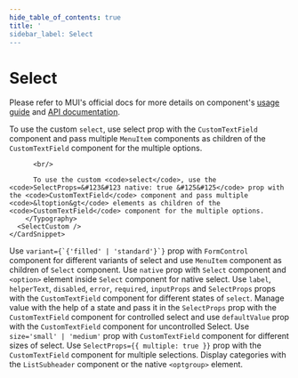 ```yaml
---
hide_table_of_contents: true
title: '
sidebar_label: Select
---
```




<h1 className='!m-0'>Select</h1>

<div className='template-bg-color' />

Please refer to MUI's official docs for more details on component's [usage guide](https://mui.com/material-ui/react-select/) and [API documentation](https://mui.com/material-ui/react-select/#api).

<Grid container spacing={6}>
  <Grid item xs={12}>
    <CardSnippet
      title='Custom'
      code={SourceCodeSelectCustom}
    > 
        <Typography className='mbe-4'>
          To use the custom <code>select</code>, use select prop with the <code>CustomTextField</code> component and pass multiple <code>MenuItem</code> components as children of the <code>CustomTextField</code> component for the multiple options.

          <br/>

          To use the custom <code>select</code>, use the <code>SelectProps=&#123&#123 native: true &#125&#125</code> prop with the <code>CustomTextField</code> component and pass multiple <code>&ltoption&gt</code> elements as children of the <code>CustomTextField</code> component for the multiple options.
        </Typography>
      <SelectCustom />
    </CardSnippet>

  </Grid>
  <Grid item xs={12} md={6}>
    <CardSnippet
      title='Variants'
      code={SourceCodeSelectVariants}
    >
      <Typography className='mbe-4'>
        Use <code>variant={`{'filled' | 'standard'}`}</code> prop with <code>FormControl</code> component for different variants of select and use <code>MenuItem</code> component as children of <code>Select</code> component.
      </Typography>
      <SelectVariants />
    </CardSnippet>
  </Grid>
  <Grid item xs={12} md={6}>
    <CardSnippet
      title='Native Select'
      code={SourceCodeSelectNative}
    >
      <Typography className='mbe-4'>
        Use <code>native</code> prop with <code>Select</code> component and <code>&ltoption&gt</code> element inside <code>Select</code> component for native select.
      </Typography>
      <SelectNative />
    </CardSnippet>
  </Grid>
  <Grid item xs={12}>
    <CardSnippet
      title='Select Props'
      code={SourceCodeSelectProps}
    >
      <Typography className='mbe-4'>
        Use <code>label</code>, <code>helperText</code>, <code>disabled</code>, <code>error</code>, <code>required</code>, <code>inputProps</code> and <code>SelectProps</code> props with the <code>CustomTextField</code> component for different states of <code>select</code>.
      </Typography>
      <SelectProps />
    </CardSnippet>
  </Grid>
  <Grid item xs={12} md={6}>
    <CardSnippet
      title='Controlled and Uncontrolled'
      code={SourceCodeSelectControlledUncontrolled}
    > 
        <Typography className='mbe-4'>
          Manage value with the help of a state and pass it in the <code>SelectProps</code> prop with the <code>CustomTextField</code> component for controlled select and use <code>defaultValue</code> prop with the <code>CustomTextField</code> component for uncontrolled Select.
        </Typography> 
      <SelectControlledUncontrolled />
    </CardSnippet>
  </Grid>
  <Grid item xs={12} md={6}>
    <CardSnippet
      title='Sizes'
      code={SourceCodeSelectSize}
    >
      <Typography className='mbe-4'>
       Use <code>size='small' | 'medium'</code> prop with <code>CustomTextField</code> component for different sizes of select.
      </Typography>
      <SelectSize />
    </CardSnippet>
  </Grid>
  <Grid item xs={12} md={6}>
    <CardSnippet
      title='Multiple Select'
      code={SourceCodeSelectMultiple}
    >
      <Typography className='mbe-4'>
        Use <code>SelectProps=&#123&#123 multiple: true &#125&#125</code> prop with the <code>CustomTextField</code> component for multiple selections.
      </Typography>
      <SelectMultiple />
    </CardSnippet>
  </Grid>
  <Grid item xs={12} md={6}>
    <Grid container spacing={6}>
      <Grid item xs={12}>
        <CardSnippet
          title='Select with Dialog'
          code={SourceCodeSelectWithDialog}
        >
          <SelectWithDialog />
        </CardSnippet>
      </Grid>
      <Grid item xs={12}>
        <CardSnippet
          title='Grouping'
          code={SourceCodeSelectGrouping}
        >
          <Typography className='mbe-4'>
            Display categories with the <code>ListSubheader</code> component or the native <code>&ltoptgroup&gt</code> element.
          </Typography>
          <SelectGrouping />
        </CardSnippet>
      </Grid>
    </Grid>
  </Grid>
</Grid>
